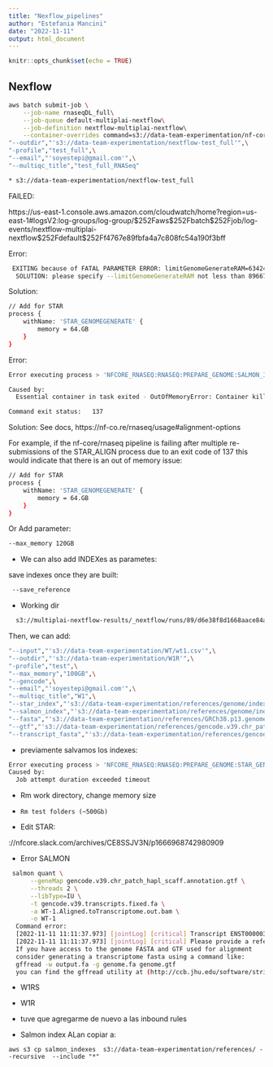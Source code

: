 ```yaml
---
title: "Nexflow_pipelines"
author: "Estefania Mancini"
date: "2022-11-11"
output: html_document
---
```


```r
knitr::opts_chunk$set(echo = TRUE)
```

## Nexflow 

```bash
aws batch submit-job \
    --job-name rnaseqDL_full\
    --job-queue default-multiplai-nextflow\
    --job-definition nextflow-multiplai-nextflow\
    --container-overrides command=s3://data-team-experimentation/nf-core/rnaseq,\
"--outdir","'s3://data-team-experimentation/nextflow-test_full'",\
"-profile","test_full",\
"--email","'soyestepi@gmail.com'",\
"--multiqc_title","test_full_RNASeq" 

* s3://data-team-experimentation/nextflow-test_full
```



FAILED:

https://us-east-1.console.aws.amazon.com/cloudwatch/home?region=us-east-1#logsV2:log-groups/log-group/$252Faws$252Fbatch$252Fjob/log-events/nextflow-multiplai-nextflow$252Fdefault$252Ff4767e89fbfa4a7c808fc54a190f3bff

Error:

```bash
 EXITING because of FATAL PARAMETER ERROR: limitGenomeGenerateRAM=6342450944is too small for your genome
  SOLUTION: please specify --limitGenomeGenerateRAM not less than 8966723168 and make that much RAM available 
```

Solution:

```bash
// Add for STAR
process {
    withName: 'STAR_GENOMEGENERATE' {
        memory = 64.GB
    }
}
```

Error:


```bash

Error executing process > 'NFCORE_RNASEQ:RNASEQ:PREPARE_GENOME:SALMON_INDEX (gencode.v39.transcripts.fixed.fa)'

Caused by:
  Essential container in task exited - OutOfMemoryError: Container killed due to memory usage

Command exit status:   137
```

Solution:
See docs, https://nf-co.re/rnaseq/usage#alignment-options

For example, if the nf-core/rnaseq pipeline is failing after multiple re-submissions of the STAR_ALIGN process due to an exit code of 137 this would indicate that there is an out of memory issue:

```bash
// Add for STAR
process {
    withName: 'STAR_GENOMEGENERATE' {
        memory = 64.GB
    }
}
```

Or Add parameter:

```bash
--max_memory 120GB
```

* We can also add INDEXes as parametes:

save indexes once they are built:

```bash
 --save_reference
``` 

* Working dir

```bash
  s3://multiplai-nextflow-results/_nextflow/runs/89/d6e38f8d1668aace84a21cba0de9f3
```

Then, we can add:

```bash
"--input","'s3://data-team-experimentation/WT/wt1.csv'",\
"--outdir","'s3://data-team-experimentation/W1R'",\
"-profile","test",\
"--max_memory","100GB",\
"--gencode",\
"--email","'soyestepi@gmail.com'",\
"--multiqc_title","W1",\
"--star_index","'s3://data-team-experimentation/references/genome/index/star/'",\
"--salmon_index","'s3://data-team-experimentation/references/genome/index/salmon'",\
"--fasta","'s3://data-team-experimentation/references/GRCh38.p13.genome.fa'",\
"--gtf","'s3://data-team-experimentation/references/gencode.v39.chr_patch_hapl_scaff.annotation.gtf'",\
"--transcript_fasta","'s3://data-team-experimentation/references/gencode.v39.transcripts.fa'"
```

*  previamente salvamos los indexes:





```bash
Error executing process > 'NFCORE_RNASEQ:RNASEQ:PREPARE_GENOME:STAR_GENOMEGENERATE (GRCh38.p13.genome.fa)'
Caused by:
  Job attempt duration exceeded timeout
```

* Rm work directory, change memory size

*     Rm test folders (~500Gb)

* Edit STAR:

\https://nfcore.slack.com/archives/CE8SSJV3N/p1666968742980909

* Error SALMON

```bash
 salmon quant \
      --geneMap gencode.v39.chr_patch_hapl_scaff.annotation.gtf \
      --threads 2 \
      --libType=IU \
      -t gencode.v39.transcripts.fixed.fa \
      -a WT-1.Aligned.toTranscriptome.out.bam \
      -o WT-1
  Command error:
  [2022-11-11 11:11:37.973] [jointLog] [critical] Transcript ENST00000383224.6 appeared in the BAM header, but was not in the provided FASTA file
  [2022-11-11 11:11:37.973] [jointLog] [critical] Please provide a reference FASTA file that includes all targets present in the BAM header
  If you have access to the genome FASTA and GTF used for alignment 
  consider generating a transcriptome fasta using a command like: 
  gffread -w output.fa -g genome.fa genome.gtf
  you can find the gffread utility at (http://ccb.jhu.edu/software/stringtie/gff.shtml)
```    
 
- W1RS
- W1R

* tuve que agregarme de nuevo a las inbound rules

* Salmon index ALan copiar a:

```bashxps3
aws s3 cp salmon_indexes  s3://data-team-experimentation/references/ --recursive  --include "*"
```


